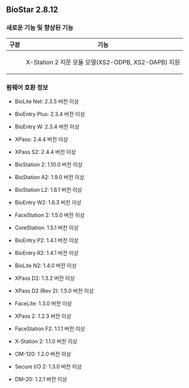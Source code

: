 ## BioStar 2.8.12

### 새로운 기능 및 향상된 기능

<Table className='col2-2-8'>
<Thead>

<Th>구분</Th>

<Th>기능</Th>

</Thead>
<Tbody>
<Row>

<Td><Cmd sid='common.gnb.device' /></Td>

<Td>

X-Station 2 지문 모듈 모델(XS2-ODPB, XS2-OAPB) 지원

</Td>

</Row>
</Tbody>
</Table>

### 펌웨어 호환 정보

* BioLite Net: 2.3.5 버전 이상

* BioEntry Plus: 2.3.4 버전 이상

* BioEntry W: 2.3.4 버전 이상

* XPass: 2.4.4 버전 이상

* XPass S2: 2.4.4 버전 이상

* BioStation 2: 1.10.0 버전 이상

* BioStation A2: 1.9.0 버전 이상

* BioStation L2: 1.6.1 버전 이상

* BioEntry W2: 1.6.3 버전 이상

* FaceStation 2: 1.5.0 버전 이상

* CoreStation: 1.5.1 버전 이상

* BioEntry P2: 1.4.1 버전 이상

* BioEntry R2: 1.4.1 버전 이상

* BioLite N2: 1.4.0 버전 이상

* XPass D2: 1.3.2 버전 이상

* XPass D2 (Rev 2): 1.5.0 버전 이상

* FaceLite: 1.3.0 버전 이상

* XPass 2: 1.2.3 버전 이상

* FaceStation F2: 1.1.1 버전 이상

* X-Station 2: 1.1.0 버전 이상

* OM-120: 1.2.0 버전 이상

* Secure I/O 2: 1.3.0 버전 이상

* DM-20: 1.2.1 버전 이상